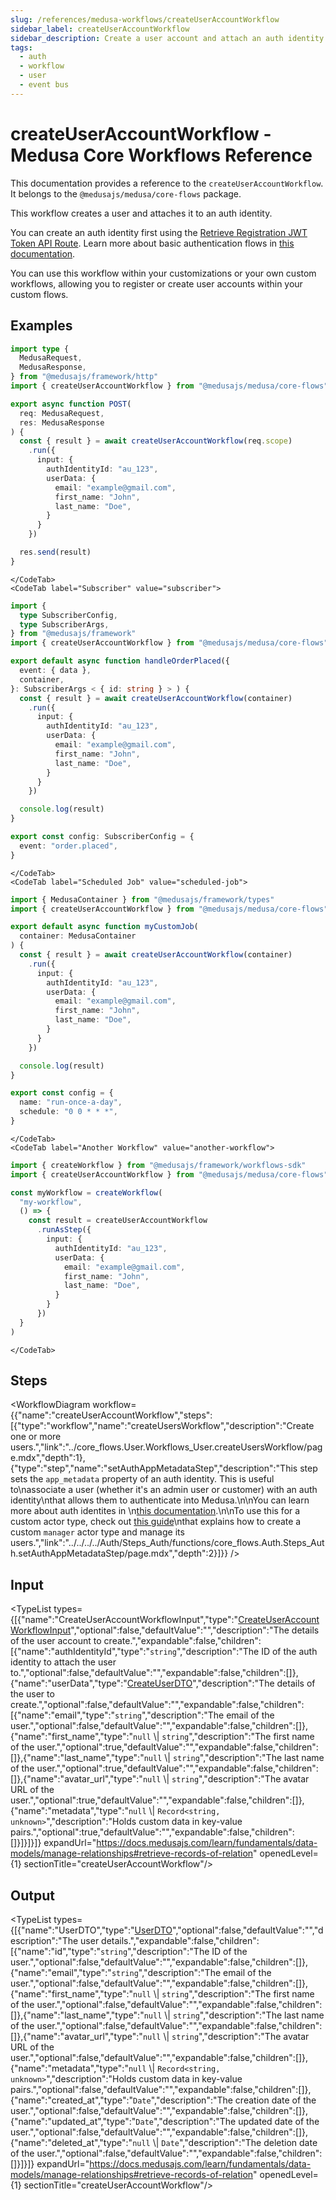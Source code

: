 ```yaml
---
slug: /references/medusa-workflows/createUserAccountWorkflow
sidebar_label: createUserAccountWorkflow
sidebar_description: Create a user account and attach an auth identity.
tags:
  - auth
  - workflow
  - user
  - event bus
---
```



# createUserAccountWorkflow - Medusa Core Workflows Reference

This documentation provides a reference to the `createUserAccountWorkflow`. It belongs to the `@medusajs/medusa/core-flows` package.

This workflow creates a user and attaches it to an auth identity.

You can create an auth identity first using the [Retrieve Registration JWT Token API Route](https://docs.medusajs.com/api/admin#auth\_postactor\_typeauth\_provider\_register).
Learn more about basic authentication flows in [this documentation](https://docs.medusajs.com/resources/commerce-modules/auth/authentication-route).

You can use this workflow within your customizations or your own custom workflows, allowing you to 
register or create user accounts within your custom flows.

<SourceCodeLink link="https://github.com/medusajs/medusa/blob/b9edc066c8486e8ec52e4f505968db1c558bc7b8/packages/core/core-flows/src/user/workflows/create-user-account.ts#L52" />

## Examples

<CodeTabs group="workflow-exection">
    <CodeTab label="API Route" value="api-route">
    
```ts title="src/api/workflow/route.ts"
import type {
  MedusaRequest,
  MedusaResponse,
} from "@medusajs/framework/http"
import { createUserAccountWorkflow } from "@medusajs/medusa/core-flows"

export async function POST(
  req: MedusaRequest,
  res: MedusaResponse
) {
  const { result } = await createUserAccountWorkflow(req.scope)
    .run({
      input: {
        authIdentityId: "au_123",
        userData: {
          email: "example@gmail.com",
          first_name: "John",
          last_name: "Doe",
        }
      }
    })

  res.send(result)
}
```

    </CodeTab>
    <CodeTab label="Subscriber" value="subscriber">
    
```ts title="src/subscribers/order-placed.ts"
import {
  type SubscriberConfig,
  type SubscriberArgs,
} from "@medusajs/framework"
import { createUserAccountWorkflow } from "@medusajs/medusa/core-flows"

export default async function handleOrderPlaced({
  event: { data },
  container,
}: SubscriberArgs < { id: string } > ) {
  const { result } = await createUserAccountWorkflow(container)
    .run({
      input: {
        authIdentityId: "au_123",
        userData: {
          email: "example@gmail.com",
          first_name: "John",
          last_name: "Doe",
        }
      }
    })

  console.log(result)
}

export const config: SubscriberConfig = {
  event: "order.placed",
}
```

    </CodeTab>
    <CodeTab label="Scheduled Job" value="scheduled-job">
    
```ts title="src/jobs/message-daily.ts"
import { MedusaContainer } from "@medusajs/framework/types"
import { createUserAccountWorkflow } from "@medusajs/medusa/core-flows"

export default async function myCustomJob(
  container: MedusaContainer
) {
  const { result } = await createUserAccountWorkflow(container)
    .run({
      input: {
        authIdentityId: "au_123",
        userData: {
          email: "example@gmail.com",
          first_name: "John",
          last_name: "Doe",
        }
      }
    })

  console.log(result)
}

export const config = {
  name: "run-once-a-day",
  schedule: "0 0 * * *",
}
```

    </CodeTab>
    <CodeTab label="Another Workflow" value="another-workflow">
    
```ts title="src/workflows/my-workflow.ts"
import { createWorkflow } from "@medusajs/framework/workflows-sdk"
import { createUserAccountWorkflow } from "@medusajs/medusa/core-flows"

const myWorkflow = createWorkflow(
  "my-workflow",
  () => {
    const result = createUserAccountWorkflow
      .runAsStep({
        input: {
          authIdentityId: "au_123",
          userData: {
            email: "example@gmail.com",
            first_name: "John",
            last_name: "Doe",
          }
        }
      })
  }
)
```

    </CodeTab>
  </CodeTabs>

## Steps

<WorkflowDiagram workflow={{"name":"createUserAccountWorkflow","steps":[{"type":"workflow","name":"createUsersWorkflow","description":"Create one or more users.","link":"../core_flows.User.Workflows_User.createUsersWorkflow/page.mdx","depth":1},{"type":"step","name":"setAuthAppMetadataStep","description":"This step sets the `app_metadata` property of an auth identity. This is useful to\nassociate a user (whether it's an admin user or customer) with an auth identity\nthat allows them to authenticate into Medusa.\n\nYou can learn more about auth identites in \n[this documentation](https://docs.medusajs.com/resources/commerce-modules/auth/auth-identity-and-actor-types).\n\nTo use this for a custom actor type, check out [this guide](https://docs.medusajs.com/resources/commerce-modules/auth/create-actor-type)\nthat explains how to create a custom `manager` actor type and manage its users.","link":"../../../../Auth/Steps_Auth/functions/core_flows.Auth.Steps_Auth.setAuthAppMetadataStep/page.mdx","depth":2}]}} />

## Input

<TypeList types={[{"name":"CreateUserAccountWorkflowInput","type":"[CreateUserAccountWorkflowInput](../../../../types/core_flows.CreateUserAccountWorkflowInput/page.mdx)","optional":false,"defaultValue":"","description":"The details of the user account to create.","expandable":false,"children":[{"name":"authIdentityId","type":"`string`","description":"The ID of the auth identity to attach the user to.","optional":false,"defaultValue":"","expandable":false,"children":[]},{"name":"userData","type":"[CreateUserDTO](../../../../../user/interfaces/user.CreateUserDTO/page.mdx)","description":"The details of the user to create.","optional":false,"defaultValue":"","expandable":false,"children":[{"name":"email","type":"`string`","description":"The email of the user.","optional":false,"defaultValue":"","expandable":false,"children":[]},{"name":"first_name","type":"`null` \\| `string`","description":"The first name of the user.","optional":true,"defaultValue":"","expandable":false,"children":[]},{"name":"last_name","type":"`null` \\| `string`","description":"The last name of the user.","optional":true,"defaultValue":"","expandable":false,"children":[]},{"name":"avatar_url","type":"`null` \\| `string`","description":"The avatar URL of the user.","optional":true,"defaultValue":"","expandable":false,"children":[]},{"name":"metadata","type":"`null` \\| `Record<string, unknown>`","description":"Holds custom data in key-value pairs.","optional":true,"defaultValue":"","expandable":false,"children":[]}]}]}]} expandUrl="https://docs.medusajs.com/learn/fundamentals/data-models/manage-relationships#retrieve-records-of-relation" openedLevel={1} sectionTitle="createUserAccountWorkflow"/>

## Output

<TypeList types={[{"name":"UserDTO","type":"[UserDTO](../../../../../user/interfaces/user.UserDTO/page.mdx)","optional":false,"defaultValue":"","description":"The user details.","expandable":false,"children":[{"name":"id","type":"`string`","description":"The ID of the user.","optional":false,"defaultValue":"","expandable":false,"children":[]},{"name":"email","type":"`string`","description":"The email of the user.","optional":false,"defaultValue":"","expandable":false,"children":[]},{"name":"first_name","type":"`null` \\| `string`","description":"The first name of the user.","optional":false,"defaultValue":"","expandable":false,"children":[]},{"name":"last_name","type":"`null` \\| `string`","description":"The last name of the user.","optional":false,"defaultValue":"","expandable":false,"children":[]},{"name":"avatar_url","type":"`null` \\| `string`","description":"The avatar URL of the user.","optional":false,"defaultValue":"","expandable":false,"children":[]},{"name":"metadata","type":"`null` \\| `Record<string, unknown>`","description":"Holds custom data in key-value pairs.","optional":false,"defaultValue":"","expandable":false,"children":[]},{"name":"created_at","type":"`Date`","description":"The creation date of the user.","optional":false,"defaultValue":"","expandable":false,"children":[]},{"name":"updated_at","type":"`Date`","description":"The updated date of the user.","optional":false,"defaultValue":"","expandable":false,"children":[]},{"name":"deleted_at","type":"`null` \\| `Date`","description":"The deletion date of the user.","optional":false,"defaultValue":"","expandable":false,"children":[]}]}]} expandUrl="https://docs.medusajs.com/learn/fundamentals/data-models/manage-relationships#retrieve-records-of-relation" openedLevel={1} sectionTitle="createUserAccountWorkflow"/>
